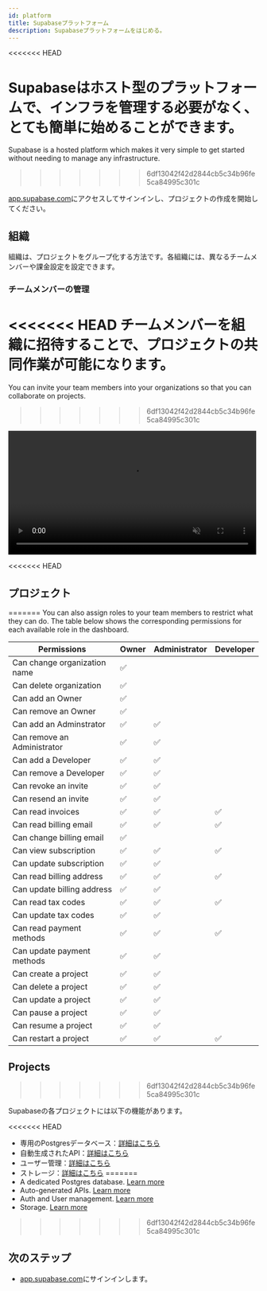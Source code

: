 ```yaml
---
id: platform
title: Supabaseプラットフォーム
description: Supabaseプラットフォームをはじめる。
---
```


<<<<<<< HEAD

Supabaseはホスト型のプラットフォームで、インフラを管理する必要がなく、とても簡単に始めることができます。
=======
Supabase is a hosted platform which makes it very simple to get started without needing to manage any infrastructure.
>>>>>>> 6df13042f42d2844cb5c34b96fe5ca84995c301c

[app.supabase.com](https://app.supabase.com)にアクセスしてサインインし、プロジェクトの作成を開始してください。

## 組織

組織は、プロジェクトをグループ化する方法です。各組織には、異なるチームメンバーや課金設定を設定できます。

### チームメンバーの管理

<<<<<<< HEAD
チームメンバーを組織に招待することで、プロジェクトの共同作業が可能になります。
=======
You can invite your team members into your organizations so that you can collaborate on projects.
>>>>>>> 6df13042f42d2844cb5c34b96fe5ca84995c301c

<video width="99%" muted playsInline controls="true">
  <source src="/docs/videos/invite-team.mp4" type="video/mp4" muted playsInline />
</video>

<<<<<<< HEAD
## プロジェクト
=======
You can also assign roles to your team members to restrict what they can do. The table below shows the corresponding permissions for each available role in the dashboard.

| Permissions                  | Owner | Administrator | Developer |
| ---------------------------- | ----- | ------------- | --------- |
| Can change organization name | ✅    |               |           |
| Can delete organization      | ✅    |               |           |
| Can add an Owner             | ✅    |               |           |
| Can remove an Owner          | ✅    |               |           |
| Can add an Adminstrator      | ✅    | ✅            |           |
| Can remove an Administrator  | ✅    | ✅            |           |
| Can add a Developer          | ✅    | ✅            |           |
| Can remove a Developer       | ✅    | ✅            |           |
| Can revoke an invite         | ✅    | ✅            |           |
| Can resend an invite         | ✅    | ✅            |           |
| Can read invoices            | ✅    | ✅            | ✅        |
| Can read billing email       | ✅    | ✅            | ✅        |
| Can change billing email     | ✅    |               |           |
| Can view subscription        | ✅    | ✅            | ✅        |
| Can update subscription      | ✅    | ✅            |           |
| Can read billing address     | ✅    | ✅            | ✅        |
| Can update billing address   | ✅    | ✅            |           |
| Can read tax codes           | ✅    | ✅            | ✅        |
| Can update tax codes         | ✅    | ✅            |           |
| Can read payment methods     | ✅    | ✅            | ✅        |
| Can update payment methods   | ✅    | ✅            |           |
| Can create a project         | ✅    | ✅            |           |
| Can delete a project         | ✅    | ✅            |           |
| Can update a project         | ✅    | ✅            |           |
| Can pause a project          | ✅    | ✅            |           |
| Can resume a project         | ✅    | ✅            |           |
| Can restart a project        | ✅    | ✅            | ✅        |

## Projects
>>>>>>> 6df13042f42d2844cb5c34b96fe5ca84995c301c

Supabaseの各プロジェクトには以下の機能があります。

<<<<<<< HEAD
- 専用のPostgresデータベース：[詳細はこちら](/docs/guides/database)
- 自動生成されたAPI：[詳細はこちら](/docs/guides/api)
- ユーザー管理：[詳細はこちら](/docs/guides/auth)
- ストレージ：[詳細はこちら](/docs/guides/storage)
=======
- A dedicated Postgres database. [Learn more](/docs/guides/database)
- Auto-generated APIs. [Learn more](/docs/guides/api)
- Auth and User management. [Learn more](/docs/guides/auth)
- Storage. [Learn more](/docs/guides/storage)
>>>>>>> 6df13042f42d2844cb5c34b96fe5ca84995c301c

## 次のステップ

- [app.supabase.com](https://app.supabase.com)にサインインします。
